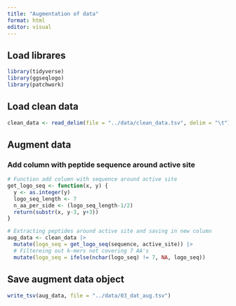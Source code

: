 ```yaml
---
title: "Augmentation of data"
format: html
editor: visual
---
```


## Load librares

```r
library(tidyverse)
library(ggseqlogo)
library(patchwork)
```

## Load clean data

```r
clean_data <- read_delim(file = "../data/clean_data.tsv", delim = "\t")
```

## Augment data

### Add column with peptide sequence around active site

```r
# Function add column with sequence around active site
get_logo_seq <- function(x, y) {
  y <- as.integer(y)
  logo_seq_length <- 7
  n_aa_per_side <- (logo_seq_length-1/2)
  return(substr(x, y-3, y+3))
}

# Extracting peptides around active site and saving in new column
aug_data <- clean_data |>
  mutate(logo_seq = get_logo_seq(sequence, active_site)) |>
  # Filtereing out k-mers not covering 7 AA's
  mutate(logo_seq = ifelse(nchar(logo_seq) != 7, NA, logo_seq))
```

## Save augment data object

```r
write_tsv(aug_data, file = "../data/03_dat_aug.tsv")
```
